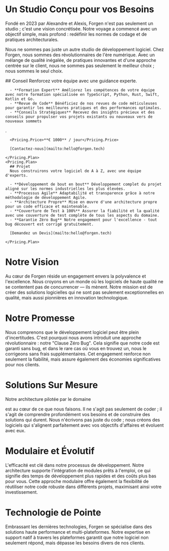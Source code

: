 
# Un Studio Conçu pour vos Besoins

Fondé en 2023 par Alexandre et Alexis, Forgen n'est pas seulement un studio ; c'est une vision concrétisée. Notre voyage a commencé avec un objectif simple, mais profond : redéfinir les normes de codage et de pratiques architecturales.

<div className="mt-8 grid grid-cols-2">
  <Avatar caption="Alexandre" size={96} src="/studio/alexandre.webp" />
  <Avatar caption="Alexis" size={96} src="/studio/alexis.webp" />
</div>

Nous ne sommes pas juste un autre studio de développement logiciel. Chez Forgen, nous sommes des révolutionnaires de l'ère numérique. Avec un mélange de qualité inégalée, de pratiques innovantes et d'une approche centrée sur le client, nous ne sommes pas seulement le meilleur choix ; nous sommes le seul choix.

<Bleed>
  <Pricing>
    <Pricing.Plan>
      ## Conseil
      Renforcez votre équipe avec une guidance experte.

      - **Formation Expert** Améliorez les compétences de votre équipe avec notre formation spécialisée en TypeScript, Python, Rust, Swift, Kotlin et Go.
      - **Revue de Code** Bénéficiez de nos revues de code méticuleuses pour garantir les meilleures pratiques et des performances optimales.
      - **Conseils Stratégiques** Recevez des insights précieux et des conseils pour propulser vos projets existants ou nouveaux vers de nouveaux sommets

.

      <Pricing.Price>**€ 1000** / jour</Pricing.Price>

      [Contactez-nous](mailto:hello@forgen.tech)

    </Pricing.Plan>
    <Pricing.Plan>
      ## Projet
      Nous construirons votre logiciel de A à Z, avec une équipe d'experts.

      - **Développement de bout en bout** Développement complet du projet aligné sur les normes industrielles les plus élevées.
      - **Processus Agile** Adaptabilité et transparence grâce à notre méthodologie de développement Agile.
      - **Architecture Propre** Mise en œuvre d'une architecture propre pour un code efficace et maintenable.
      - **Couverture de Test à 100%** Assurer la fiabilité et la qualité avec une couverture de test complète de tous les aspects du domaine.
      - **Garantie Zéro Bug** Notre engagement pour l'excellence - tout bug découvert est corrigé gratuitement.

      [Demandez un Devis](mailto:hello@forgen.tech)

    </Pricing.Plan>

  </Pricing>
</Bleed>

# Notre Vision

Au cœur de Forgen réside un engagement envers la polyvalence et l'excellence. Nous croyons en un monde où les logiciels de haute qualité ne se contentent pas de concurrencer — ils mènent. Notre mission est de créer des solutions logicielles qui ne sont pas seulement exceptionnelles en qualité, mais aussi pionnières en innovation technologique.

# Notre Promesse

Nous comprenons que le développement logiciel peut être plein d'incertitudes. C'est pourquoi nous avons introduit une approche révolutionnaire : notre "Clause Zéro Bug". Cela signifie que notre code est garanti sans bug, et dans le rare cas où vous en trouvez un, nous le corrigeons sans frais supplémentaires. Cet engagement renforce non seulement la fiabilité, mais assure également des économies significatives pour nos clients.

# Solutions Sur Mesure

Notre architecture pilotée par le domaine

est au cœur de ce que nous faisons. Il ne s'agit pas seulement de coder ; il s'agit de comprendre profondément vos besoins et de construire des solutions qui durent. Nous n'écrivons pas juste du code ; nous créons des logiciels qui s'alignent parfaitement avec vos objectifs d'affaires et évoluent avec eux.

# Modulaire et Évolutif

L'efficacité est clé dans notre processus de développement. Notre architecture supporte l'intégration de modules prêts à l'emploi, ce qui signifie des temps de développement plus rapides et des coûts plus bas pour vous. Cette approche modulaire offre également la flexibilité de réutiliser notre code robuste dans différents projets, maximisant ainsi votre investissement.

# Technologie de Pointe

Embrassant les dernières technologies, Forgen se spécialise dans des solutions haute performance et multi-plateformes. Notre expertise en support natif à travers les plateformes garantit que notre logiciel non seulement répond, mais dépasse les besoins divers de nos clients.
